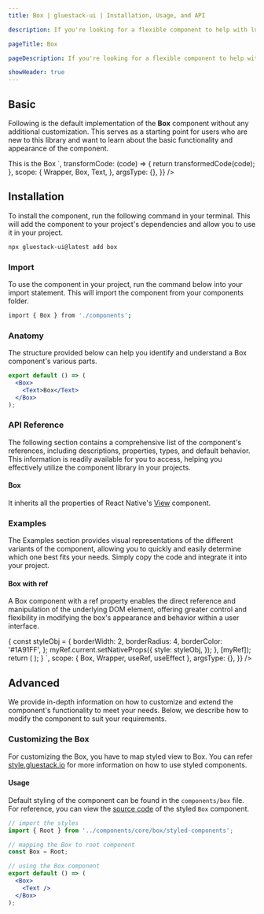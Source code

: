```yaml
---
title: Box | gluestack-ui | Installation, Usage, and API

description: If you're looking for a flexible component to help with low-level layout needs, the Box component might be just what you need. With its customizable styles and props, it can be used to create a wide range of UI elements, from simple containers to complex layout structures.

pageTitle: Box

pageDescription: If you're looking for a flexible component to help with low-level layout needs, the Box component might be just what you need. With its customizable styles and props, it can be used to create a wide range of UI elements, from simple containers to complex layout structures.

showHeader: true
---
```



<Meta title="components/Layout/Box" />



## Basic

Following is the default implementation of the **Box** component without any additional customization. This serves as a starting point for users who are new to this library and want to learn about the basic functionality and appearance of the component.

<AppProvider>
  <CodePreview
    showComponentRenderer={true}
    showArgsController={false}
    metaData={{
      code: `
<Box
  bg="$primary500"
  p="$5"
>
  <Text color="white">
    This is the Box
  </Text>
</Box>
`,
      transformCode: (code) => {
        return transformedCode(code);
      },
      scope: {
        Wrapper,
        Box,
        Text,
      },
      argsType: {},
    }}
  />
</AppProvider>

## Installation

To install the component, run the following command in your terminal. This will add the component to your project's dependencies and allow you to use it in your project.

```bash
npx gluestack-ui@latest add box
```

### Import

To use the component in your project, run the command below into your import statement. This will import the component from your components folder.

```bash
import { Box } from './components';
```

### Anatomy

The structure provided below can help you identify and understand a Box component's various parts.

```jsx
export default () => (
  <Box>
    <Text>Box</Text>
  </Box>
);
```

### API Reference

The following section contains a comprehensive list of the component's references, including descriptions, properties, types, and default behavior. This information is readily available for you to access, helping you effectively utilize the component library in your projects.

#### Box

It inherits all the properties of React Native's [View](https://reactnative.dev/docs/view#props) component.

### Examples

The Examples section provides visual representations of the different variants of the component, allowing you to quickly and easily determine which one best fits your needs. Simply copy the code and integrate it into your project.

#### Box with ref

A Box component with a ref property enables the direct reference and manipulation of the underlying DOM element, offering greater control and flexibility in modifying the box's appearance and behavior within a user interface.

<AppProvider>
  <CodePreview
    showComponentRenderer={true}
    showArgsController={false}
    metaData={{
      code: `
function App () {
  const myRef = useRef({});
  useEffect(() => {
    const styleObj = {
      borderWidth: 2,
      borderRadius: 4,
      borderColor: '#1A91FF',
    };
    myRef.current.setNativeProps({
      style: styleObj,
    });
  }, [myRef]);
return (
<Wrapper>
  <Box sx={{ h: 100, w: 100, bg: '$primary100'}} ref={myRef} />
</Wrapper>
);
    }
`,
      scope: { Box, Wrapper, useRef, useEffect },
      argsType: {},
    }}
  />
</AppProvider>

## Advanced

We provide in-depth information on how to customize and extend the component's functionality to meet your needs. Below, we describe how to modify the component to suit your requirements.

### Customizing the Box

For customizing the Box, you have to map styled view to Box. You can refer [style.gluestack.io](https://style.gluestack.io/docs/getting-started/styled) for more information on how to use styled components.

#### Usage

Default styling of the component can be found in the `components/box` file. For reference, you can view the [source code](https://github.com/gluestack/gluestack-ui/blob/main/example/storybook/src/ui-components/Box) of the styled `Box` component.

```jsx
// import the styles
import { Root } from '../components/core/box/styled-components';

// mapping the Box to root component
const Box = Root;

// using the Box component
export default () => (
  <Box>
    <Text />
  </Box>
);
```
